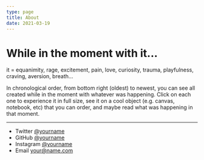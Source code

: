 ```yaml
---
type: page
title: About
date: 2021-03-19
---
```


# While in the moment with it...

it = equanimity, rage, excitement, pain, love, curiosity, trauma, playfulness, craving, aversion, breath...

In chronological order, from bottom right (oldest) to newest, you can see all created while in the moment with whatever was happening. Click on each one to experience it in full size, see it on a cool object (e.g. canvas, notebook, etc) that you can order, and maybe read what was happening in that moment.

---

- Twitter [@yourname](https://twitter.com/yourname)
- GitHub [@yourname](https://github.com/yourname)
- Instagram [@yourname](https://instagram.com/yourname)
- Email your@name.com
